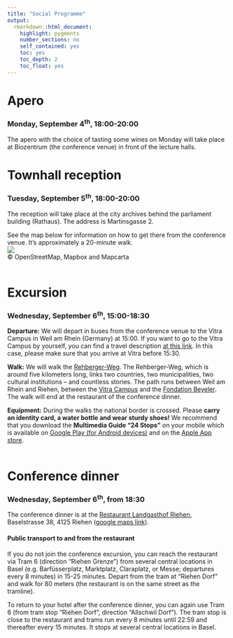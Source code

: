 ```yaml
---
title: "Social Programme"
output: 
  rmarkdown::html_document:
    highlight: pygments
    number_sections: no
    self_contained: yes
    toc: yes
    toc_depth: 2
    toc_float: yes
---
```


# Apero

### Monday, September 4<sup>th</sup>, 18:00-20:00 {.unlisted .unnumbered}
The apero with the choice of tasting some wines on Monday will take place at Biozentrum (the conference venue) in front of the lecture halls.

# Townhall reception 

### Tuesday, September 5<sup>th</sup>, 18:00-20:00 {.unlisted .unnumbered}
The reception will take place at the city archives behind the parliament building (Rathaus). The address is Martinsgasse 2.

See the map below for information on how to get there from the conference venue. It’s approximately a 20-minute walk.  
![](img/social/townhall-reception.png)  
© OpenStreetMap, Mapbox and Mapcarta
<br>
<br>


# Excursion

### Wednesday, September 6<sup>th</sup>, 15:00-18:30 {.unlisted .unnumbered}
<b>Departure:</b> We will depart in buses from the conference venue to the Vitra Campus in Weil am Rhein (Germany) at 15:00. If you want to go to the Vitra Campus by yourself, you can find a travel description [at this link](https://www.design-museum.de/fileadmin/user_upload/Redaktion/als_pdf/Anfahrtsbeschreibung_Vitra_Campus_EN_VDM.pdf). In this case, please make sure that you arrive at Vitra before 15:30.

<b>Walk:</b> We will walk the [Rehberger-Weg](https://www.24stops.info/en/intro/). The Rehberger-Weg, which is around five kilometers long, links two countries, two municipalities, two cultural institutions – and countless stories. The path runs between Weil am Rhein and Riehen, between the [Vitra Campus](https://www.design-museum.de/en/information.html) and the [Fondation Beyeler](https://www.fondationbeyeler.ch/en/home). The walk will end at the restaurant of the conference dinner.

<b>Equipment:</b> During the walks the national border is crossed. Please <b>carry an identity card, a water bottle and wear sturdy shoes!</b> We recommend that you download the <b>Multimedia Guide “24 Stops”</b> on your mobile which is available on [Google Play (for Android devices)](https://play.google.com/store/apps/details?id=ch.fondationbeyeler.rehbergerweg&hl=de) and on the [Apple App store](https://apps.apple.com/ca/app/24-stops/id1116088034).
<br>
<br>


# Conference dinner

### Wednesday, September 6<sup>th</sup>, from 18:30 {.unlisted .unnumbered}
The conference dinner is at the [Restaurant Landgasthof Riehen](https://www.basel.com/en/restaurants-nightlife/landgasthof-riehen-52492bae9b), Baselstrasse 38, 4125 Riehen ([google maps link](https://www.google.com/maps/place/Landgasthof+Riehen/@47.5843449,7.6497924,15z/data=!4m9!3m8!1s0x4791b74c4a3eec65:0x116320e5c1fd33e7!5m2!4m1!1i2!8m2!3d47.5843449!4d7.6497924!16s%2Fg%2F1tdb_kqp?entry=ttu)). 

#### Public transport to and from the restaurant

If you do not join the conference excursion, you can reach the restaurant via Tram 6 (direction “Riehen Grenze”) from several central locations in Basel (e.g. Barfüsserplatz, Marktplatz, Claraplatz, or Messe; departures every 8 minutes)  in 15-25 minutes. Depart from the tram at “Riehen Dorf” and walk for 80 meters (the restaurant is on the same street as the tramline). 

To return to your hotel after the conference dinner, you can again use Tram 6 (from tram stop “Riehen Dorf”, direction “Allschwil Dorf”). The tram stop is close to the restaurant and trams run every 8 minutes until 22:59 and thereafter every 15 minutes. It stops at several central locations in Basel. 
<br><br>